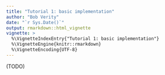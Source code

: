 ```yaml
---
title: "Tutorial 1: basic implementation"
author: "Bob Verity"
date: "`r Sys.Date()`"
output: rmarkdown::html_vignette
vignette: >
  %\VignetteIndexEntry{"Tutorial 1: basic implementation"}
  %\VignetteEngine{knitr::rmarkdown}
  %\VignetteEncoding{UTF-8}
---
```



(TODO)
